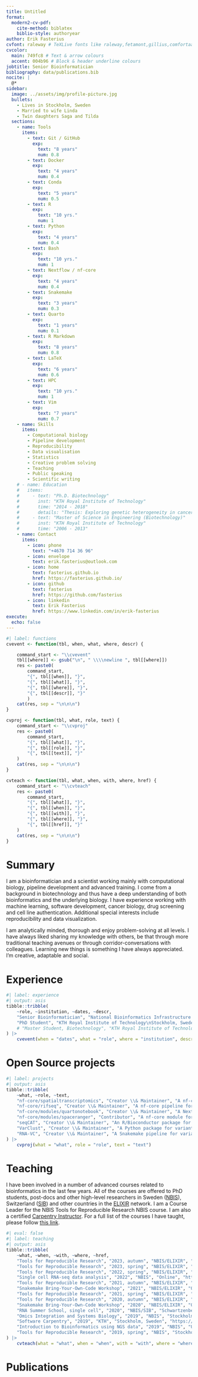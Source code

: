 ```yaml
---
title: Untitled
format:
  modern2-cv-pdf:
    cite-method: biblatex
    biblio-style: authoryear
author: Erik Fasterius
cvfont: raleway # TeXLive fonts like raleway,fetamont,gillius,comfortaa
cvcolor:
  main: 749fc8 # Text & arrow colours
  accent: 004b96 # Block & header underline colours
jobtitle: Senior Bioinformatician
bibliography: data/publications.bib
nocite: |
  @*
sidebar:
  image: ../assets/img/profile-picture.jpg
  bullets:
    - Lives in Stockholm, Sweden
    - Married to wife Linda
    - Twin daughters Saga and Tilda
  sections:
    - name: Tools
      items:
        - text: Git / GitHub
          exp:
            text: "8 years"
            num: 0.8
        - text: Docker
          exp:
            text: "4 years"
            num: 0.4
        - text: Conda
          exp:
            text: "5 years"
            num: 0.5
        - text: R
          exp:
            text: "10 yrs."
            num: 1
        - text: Python
          exp:
            text: "4 years"
            num: 0.4
        - text: Bash
          exp:
            text: "10 yrs."
            num: 1
        - text: Nextflow / nf-core
          exp:
            text: "4 years"
            num: 0.4
        - text: Snakemake
          exp:
            text: "3 years"
            num: 0.3
        - text: Quarto
          exp:
            text: "1 years"
            num: 0.1
        - text: R Markdown
          exp:
            text: "8 years"
            num: 0.8
        - text: LaTeX
          exp:
            text: "6 years"
            num: 0.6
        - text: HPC
          exp:
            text: "10 yrs."
            num: 1
        - text: Vim
          exp:
            text: "7 years"
            num: 0.7
    - name: Skills
      items:
        - Computational biology
        - Pipeline development
        - Reproducibility
        - Data visualisation
        - Statistics
        - Creative problem solving
        - Teaching
        - Public speaking
        - Scientific writing
    # - name: Education
    #   items:
    #     - text: "Ph.D. Biotechnology"
    #       inst: "KTH Royal Institute of Technology"
    #       time: "2014 - 2018"
    #       details: "Thesis: Exploring genetic heterogeneity in cancer using high-throughput DNA and RNA sequencing"
    #     - text: "Master of Science in Engineering (Biotechnology)"
    #       inst: "KTH Royal Institute of Technology"
    #       time: "2006 - 2013"
    - name: Contact
      items:
        - icon: phone
          text: "+4670 714 36 96"
        - icon: envelope
          text: erik.fasterius@outlook.com
        - icon: home
          text: fasterius.github.io
          href: https://fasterius.github.io/
        - icon: github
          text: fasterius
          href: https://github.com/fasterius
        - icon: linkedin
          text: Erik Fasterius
          href: https://www.linkedin.com/in/erik-fasterius
execute:
  echo: false
---
```


```r
#| label: functions
cvevent <- function(tbl, when, what, where, descr) {

    command_start <- "\\cvevent"
    tbl[[where]] <- gsub("\n", " \\\\newline ", tbl[[where]])
    res <- paste0(
        command_start,
        "{", tbl[[when]], "}",
        "{", tbl[[what]], "}",
        "{", tbl[[where]], "}",
        "{", tbl[[descr]], "}"
        )
    cat(res, sep = "\n\n\n")
}

cvproj <- function(tbl, what, role, text) {
    command_start <- "\\cvproj"
    res <- paste0(
        command_start,
        "{", tbl[[what]], "}",
        "{", tbl[[role]], "}",
        "{", tbl[[text]], "}"
    )
    cat(res, sep = "\n\n\n")
}

cvteach <- function(tbl, what, when, with, where, href) {
    command_start <- "\\cvteach"
    res <- paste0(
        command_start,
        "{", tbl[[what]], "}",
        "{", tbl[[when]], "}",
        "{", tbl[[with]], "}",
        "{", tbl[[where]], "}",
        "{", tbl[[href]], "}"
    )
    cat(res, sep = "\n\n\n")
}
```

# Summary

I am a bioinformatician and a scientist working mainly with computational
biology, pipeline development and advanced training. I come from a background in
biotechnology and thus have a deep understanding of both bioinformatics and the
underlying biology. I have experience working with machine learning, software
development, cancer biology, drug screening and cell line authentication.
Additional special interests include reproducibility and data visualization. \

I am analytically minded, thorough and enjoy problem-solving at all levels. I
have always liked sharing my knowledge with others, be that through more
traditional teaching avenues or through corridor-conversations with colleagues.
Learning new things is something I have always appreciated. I'm creative,
adaptable and social.

# Experience

```r
#| label: experience
#| output: asis
tibble::tribble(
    ~role, ~institution, ~dates, ~descr,
    "Senior Bioinformatician", "National Bioinformatics Infrastructure Sweden\nSciLifeLab, Stockholm, Sweden", "2019 - Present", "At NBIS I offer advanced bioinformatic support and guidance to life science researchers in Sweden through the SciLifeLab community. My current focus involves transcriptomics and its applications in bulk and single cell RNA sequencing, as well as several pipeline development projects with Nextflow and nf-core. I am also engaged in advanced computational biology and data analysis training at the European level through ELIXIR. My work at NBIS allows me to help life science researchers in Sweden bring their projects to completion with tailor-made bioinformatics solutions, which is something I greatly enjoy.",
    "PhD Student", "KTH Royal Institute of Technology\nStockholm, Sweden", "2014 - 2018", "During my PhD studies I worked on genetic heterogeneity in human cancer models using both bulk and single cell RNA-seq technologies. My project involved leveraging both traditional gene expression-based analyses with non-traditional single nucleotide variant analysis of publicly available (sc)RNA-seq datasets.",
    # "Master Student, Biotechnology", "KTH Royal Institute of Technology\nStockholm, Sweden", "2006 - 2013", "",
) |>
    cvevent(when = "dates", what = "role", where = "institution", descr = "descr")
```

# Open Source projects

```r
#| label: projects
#| output: asis
tibble::tribble(
    ~what, ~role, ~text,
    "nf-core/spatialtranscriptomics", "Creator \\& Maintainer", "A nf-core pipeline for analysing Visium spatial transcriptomics data.",
    "nf-core/rifseq", "Creator \\& Maintainer", "A nf-core pipeline for analysing the new RIF-seq sequencing method for large-scale, in-plate drug screening by the Mats Nilsson laboratory at SciLifeLab (currently not publicly available).",
    "nf-core/modules/quartonotebook", "Creator \\& Maintainer", "A Nextflow/nf-core module for rendering Quarto notebooks (in development).",
    "nf-core/modules/spaceranger", "Contributor", "A nf-core module for processing Visium data using the Space Ranger software.",
    "seqCAT", "Creator \\& Maintainer", "An R/Bioconductor package for variant analysis and cell authentication using HTS data.",
    "VarClust", "Creator \\& Maintainer", "A Python package for variant analyses of single-cell HTS data.",
    "RNA-VC", "Creator \\& Maintainer", "A Snakemake pipeline for variant analyses of publicly available RNA-seq data.",
) |>
    cvproj(what = "what", role = "role", text = "text")
```

# Teaching

I have been involved in a number of advanced courses related to bioinformatics
in the last few years. All of the courses are offered to PhD students, post-docs
and other high-level researchers in Sweden ([NBIS](https://nbis.se/)),
Switzerland ([SIB](https://www.sib.swiss/)) and other countries in the
[ELIXIR](https://elixir-europe.org/) network. I am a Course Leader for the NBIS
Tools for Reproducible Research NBIS course. I am also a certified [Carpentry
Instructor](https://software-carpentry.org/). For a full list of the courses I
have taught, please follow [this link](https://fasterius.github.io/teaching/).

```r
#| eval: false
#| label: teaching
#| output: asis
tibble::tribble(
    ~what, ~when, ~with, ~where, ~href,
    "Tools for Reproducible Research", "2023, autumn", "NBIS/ELIXIR", "Stockholm, Sweden", "https://uppsala.instructure.com/courses/87979",
    "Tools for Reproducible Research", "2023, spring", "NBIS/ELIXIR", "Online", "https://uppsala.instructure.com/courses/82575",
    "Tools for Reproducible Research", "2022, spring", "NBIS/ELIXIR", "Online", "https://uppsala.instructure.com/courses/58267",
    "Single cell RNA-seq data analysis", "2022", "NBIS", "Online", "https://uppsala.instructure.com/courses/52011",
    "Tools for Reproducible Research", "2021, autumn", "NBIS/ELIXIR", "Online", "https://uppsala.instructure.com/courses/51980",
    "Snakemake Bring-Your-Own-Code Workshop", "2021", "NBIS/ELIXIR", "Online", "https://uppsala.instructure.com/courses/52153",
    "Tools for Reproducible Research", "2021, spring", "NBIS/ELIXIR", "Online", "https://nbis-reproducible-research.readthedocs.io/en/course_2104/",
    "Tools for Reproducible Research", "2020, autumn", "NBIS/ELIXIR", "Online", "https://nbis-reproducible-research.readthedocs.io/en/course_2010/",
    "Snakemake Bring-Your-Own-Code Workshop", "2020", "NBIS/ELIXIR", "Online", "https://uppsala.instructure.com/courses/52153", # No link for this course round?
    "RNA Summer School, single cell", "2020", "NBIS/SIB", "Schwartzenberg, Switzerland", "https://sib-swiss.github.io/SchoolRNA2020/",
    "Omics Integration and Systems Biology", "2019", "NBIS", "Stockholm, Sweden", "https://nbisweden.github.io/workshop_omics_integration/",
    "Software Carpentry", "2019", "KTH", "Stockholm, Sweden", "https://wikfeldt.github.io/2019-06-18-stockholm/",
    "Introduction to Bioinformatics using NGS data", "2019", "NBIS", "Uppsala, Sweden", "https://scilifelab.github.io/courses/ngsintro/1902/",
    "Tools for Reproducible Research", "2019, spring", "NBIS", "Stockholm, Sweden", "https://nbis-reproducible-research.readthedocs.io/en/course_1905/",
) |>
    cvteach(what = "what", when = "when", with = "with", where = "where", href = "href")
```

# Publications

::: {#refs}
:::
